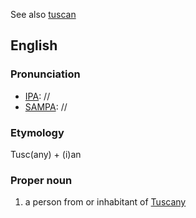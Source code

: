 See also [[tuscan]]
==English==
===Pronunciation===
*[[IPA]]: //
*[[SAMPA]]: //
===Etymology===
Tusc(any) + (i)an
===Proper noun===
#a person from or inhabitant of [[Tuscany]]